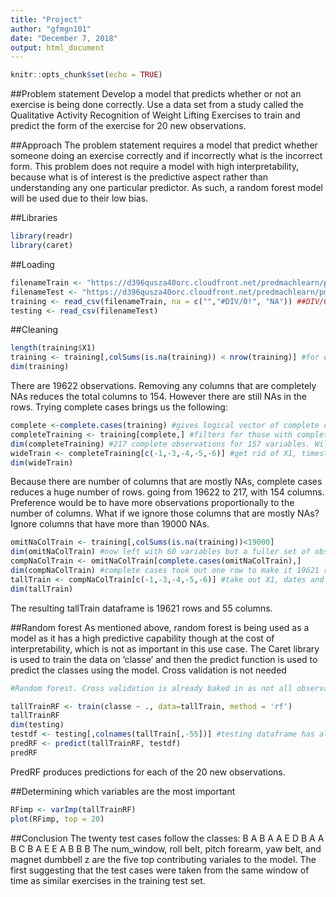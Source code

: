 ---
title: "Project"
author: "gfmgn101"
date: "December 7, 2018"
output: html_document
---

```{r setup, include=FALSE}
knitr::opts_chunk$set(echo = TRUE)
```

##Problem statement
Develop a model that predicts whether or not an exercise is being done correctly. Use a data set from a study called the Qualitative Activity Recognition of Weight Lifting Exercises to train and predict the form of the exercise for 20 new observations.

##Approach
The problem statement requires a model that predict whether someone doing an exercise correctly and if incorrectly what is the incorrect form. This problem does not require a model with high interpretability, because what is of interest is the predictive aspect rather than understanding any one particular predictor. As such, a random forest model will be used due to their low bias.

##Libraries

```{r libraries}
library(readr)
library(caret)
```

##Loading
```{r loading}
filenameTrain <- "https://d396qusza40orc.cloudfront.net/predmachlearn/pml-training.csv"
filenameTest <- "https://d396qusza40orc.cloudfront.net/predmachlearn/pml-testing.csv"
training <- read_csv(filenameTrain, na = c("","#DIV/0!", "NA")) ##DIV/0! comes in as character
testing <- read_csv(filenameTest)
```

##Cleaning
```{r cleaning}

length(training$X1)
training <- training[,colSums(is.na(training)) < nrow(training)] #for each col, sum the number of NAs. If the sum is less than the total number of rows then keep the column. creates a logical vector same length as number of columns. If the NAs equal the number or rows (entire row of NA) then exclude the column.
dim(training)

```

There are 19622 observations. Removing any columns that are completely NAs reduces the total columns to 154. However there are still NAs in the rows. Trying complete cases brings us the following: 

```{r completeCases}

complete <-complete.cases(training) #gives logical vector of complete cases
completeTraining <- training[complete,] #filters for those with complete cases
dim(completeTraining) #217 complete observations for 157 variables. Will there be enough overservations if we want to have a validation data set?
wideTrain <- completeTraining[c(-1,-3,-4,-5,-6)] #get rid of X1, timestamps (assuming when exercises recorded are irrelevant) and new window which are all 'yes'
dim(wideTrain)
```

Because there are number of columns that are mostly NAs, complete cases reduces a huge number of rows. going from 19622 to 217, with 154 columns. Preference would be to have more observations proportionally to the number of columns. What if we ignore those columns that are mostly NAs? Ignore columns that have more than 19000 NAs. 

```{r tallTrain}
omitNaColTrain <- training[,colSums(is.na(training))<19000]
dim(omitNaColTrain) #now left with 60 variables but a fuller set of observations
compNaColTrain <- omitNaColTrain[complete.cases(omitNaColTrain),]
dim(compNaColTrain) #complete cases took out one row to make it 19621 rows instead of 19622
tallTrain <- compNaColTrain[c(-1,-3,-4,-5,-6)] #take out X1, dates and new window
dim(tallTrain)
```

The resulting tallTrain dataframe is 19621 rows and 55 columns. 

##Random forest
As mentioned above, random forest is being used as a model as it has a high predictive capability though at the cost of interpretability, which is not as important in this use case. The Caret library is used to train the data on 'classe' and then the predict function is used to predict the classes using the model. Cross validation is not needed 


```{r randomForest, cache =TRUE}
#Random forest. Cross validation is already baked in as not all observations are used to create the decision trees.

tallTrainRF <- train(classe ~ ., data=tallTrain, method = 'rf')
tallTrainRF
dim(testing)
testdf <- testing[,colnames(tallTrain[,-55])] #testing dataframe has all the original columns, need to subset just to the ones that were used in the training set
predRF <- predict(tallTrainRF, testdf)
predRF
```
PredRF produces predictions for each of the 20 new observations.

##Determining which variables are the most important
```{r varImportance}
RFimp <- varImp(tallTrainRF)
plot(RFimp, top = 20)
```

##Conclusion
The twenty test cases follow the classes: B A B A A E D B A A B C B A E E A B B B
The num_window, roll belt, pitch forearm, yaw belt, and magnet dumbbell z are the five top contributing variales to the model. The first suggesting that the test cases were taken from the same window of time as similar exercises in the training test set.
